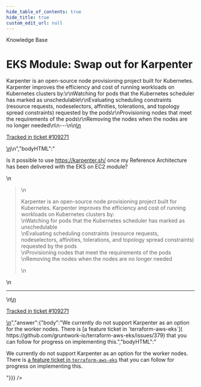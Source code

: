 ```yaml
---
hide_table_of_contents: true
hide_title: true
custom_edit_url: null
---
```



<head>
  <link rel="canonical" href="https://github.com/gruntwork-io/knowledge-base/discussions/563" />
</head>

<CenterLayout>
<span className="searchCategory">Knowledge Base</span>
<h1>EKS Module: Swap out for Karpenter</h1>
<GitHub discussion={{"id":"D_kwDOF8slf84AQ0EE","number":563,"author":{"login":"iangrunt"},"title":"EKS Module: Swap out for Karpenter","body":"\nIs it possible to use https://karpenter.sh/ once my Reference Architecture has been delivered with the EKS on EC2 module?\r\n\r\n> Karpenter is an open-source node provisioning project built for Kubernetes. Karpenter improves the efficiency and cost of running workloads on Kubernetes clusters by:\r\nWatching for pods that the Kubernetes scheduler has marked as unschedulable\r\nEvaluating scheduling constraints (resource requests, nodeselectors, affinities, tolerations, and topology spread constraints) requested by the pods\r\nProvisioning nodes that meet the requirements of the pods\r\nRemoving the nodes when the nodes are no longer needed\n\n---\n\n<ins datetime=\"2022-09-20T16:15:06Z\">\n  <p><a href=\"https://support.gruntwork.io/hc/requests/109271\">Tracked in ticket #109271</a></p>\n</ins>\n","bodyHTML":"<p dir=\"auto\">Is it possible to use <a href=\"https://karpenter.sh/\" rel=\"nofollow\">https://karpenter.sh/</a> once my Reference Architecture has been delivered with the EKS on EC2 module?</p>\n<blockquote>\n<p dir=\"auto\">Karpenter is an open-source node provisioning project built for Kubernetes. Karpenter improves the efficiency and cost of running workloads on Kubernetes clusters by:<br>\nWatching for pods that the Kubernetes scheduler has marked as unschedulable<br>\nEvaluating scheduling constraints (resource requests, nodeselectors, affinities, tolerations, and topology spread constraints) requested by the pods<br>\nProvisioning nodes that meet the requirements of the pods<br>\nRemoving the nodes when the nodes are no longer needed</p>\n</blockquote>\n<hr>\n<ins datetime=\"2022-09-20T16:15:06Z\">\n  <p dir=\"auto\"><a href=\"https://support.gruntwork.io/hc/requests/109271\" rel=\"nofollow\">Tracked in ticket #109271</a></p>\n</ins>","answer":{"body":"We currently do not support Karpenter as an option for the worker nodes. There is [a feature ticket in `terraform-aws-eks`]( https://github.com/gruntwork-io/terraform-aws-eks/issues/379) that you can follow for progress on implementing this.","bodyHTML":"<p dir=\"auto\">We currently do not support Karpenter as an option for the worker nodes. There is <a href=\"https://github.com/gruntwork-io/terraform-aws-eks/issues/379\">a feature ticket in <code class=\"notranslate\">terraform-aws-eks</code></a> that you can follow for progress on implementing this.</p>"}}} />

</CenterLayout>
  

<!-- ##DOCS-SOURCER-START
{
  "sourcePlugin": "github-discussions",
  "hash": "ed8ae50e30607da9e2cab46993711289"
}
##DOCS-SOURCER-END -->
